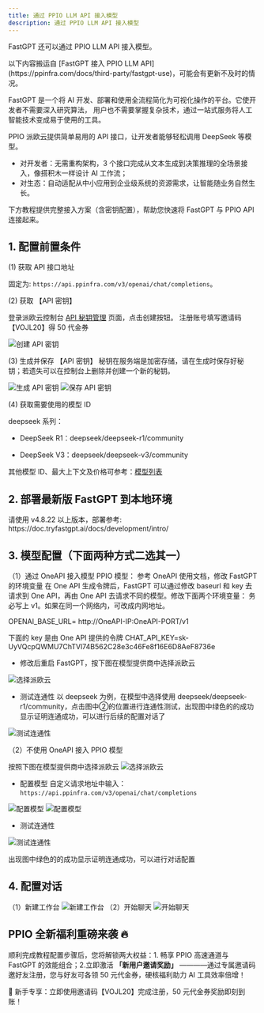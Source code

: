 ```yaml
---
title: 通过 PPIO LLM API 接入模型
description: 通过 PPIO LLM API 接入模型
---
```



FastGPT 还可以通过 PPIO LLM API 接入模型。

<Alert context="warning">
以下内容搬运自 [FastGPT 接入 PPIO LLM API](https://ppinfra.com/docs/third-party/fastgpt-use)，可能会有更新不及时的情况。
</Alert>

FastGPT 是一个将 AI 开发、部署和使用全流程简化为可视化操作的平台。它使开发者不需要深入研究算法，
用户也不需要掌握复杂技术，通过一站式服务将人工智能技术变成易于使用的工具。

PPIO 派欧云提供简单易用的 API 接口，让开发者能够轻松调用 DeepSeek 等模型。

- 对开发者：无需重构架构，3 个接口完成从文本生成到决策推理的全场景接入，像搭积木一样设计 AI 工作流；
- 对生态：自动适配从中小应用到企业级系统的资源需求，让智能随业务自然生长。

下方教程提供完整接入方案（含密钥配置），帮助您快速将 FastGPT 与 PPIO API 连接起来。

## 1. 配置前置条件

(1) 获取 API 接口地址

固定为: `https://api.ppinfra.com/v3/openai/chat/completions`。

(2) 获取 【API 密钥】

登录派欧云控制台 [API 秘钥管理](https://www.ppinfra.com/settings/key-management) 页面，点击创建按钮。
注册账号填写邀请码【VOJL20】得 50 代金券

<img src="https://static.ppinfra.com/docs/image/llm/BKWqbzI5PoYG6qxwAPxcinQDnob.png" alt="创建 API 密钥" />

(3) 生成并保存 【API 密钥】
<Alert context="warning">
秘钥在服务端是加密存储，请在生成时保存好秘钥；若遗失可以在控制台上删除并创建一个新的秘钥。
</Alert>

<img src="https://static.ppinfra.com/docs/image/llm/OkUwbbWrcoCY2SxwVMIcM2aZnrs.png" alt="生成 API 密钥" />
<img src="https://static.ppinfra.com/docs/image/llm/GExfbvcosoJhVKxpzKVczlsdn3d.png" alt="保存 API 密钥" />

(4) 获取需要使用的模型 ID

deepseek 系列：

- DeepSeek R1：deepseek/deepseek-r1/community

- DeepSeek V3：deepseek/deepseek-v3/community

其他模型 ID、最大上下文及价格可参考：[模型列表](https://ppinfra.com/model-api/pricing)

## 2. 部署最新版 FastGPT 到本地环境

<Alert context="warning">
请使用 v4.8.22 以上版本，部署参考: https://doc.tryfastgpt.ai/docs/development/intro/
</Alert>

## 3. 模型配置（下面两种方式二选其一）

（1）通过 OneAPI 接入模型 PPIO 模型： 参考 OneAPI 使用文档，修改 FastGPT 的环境变量 在 One API 生成令牌后，FastGPT 可以通过修改 baseurl 和 key 去请求到 One API，再由 One API 去请求不同的模型。修改下面两个环境变量： 务必写上 v1。如果在同一个网络内，可改成内网地址。

OPENAI_BASE_URL= http://OneAPI-IP:OneAPI-PORT/v1

下面的 key 是由 One API 提供的令牌 CHAT_API_KEY=sk-UyVQcpQWMU7ChTVl74B562C28e3c46Fe8f16E6D8AeF8736e

- 修改后重启 FastGPT，按下图在模型提供商中选择派欧云

<img src="https://static.ppinfra.com/docs/image/llm/Fvqzb3kTroys5Uxkjlzco7kwnsb.png" alt="选择派欧云" />

- 测试连通性
以 deepseek 为例，在模型中选择使用 deepseek/deepseek-r1/community，点击图中②的位置进行连通性测试，出现图中绿色的的成功显示证明连通成功，可以进行后续的配置对话了
<img src="https://static.ppinfra.com/docs/image/llm/FzKGbGsSPoX4Eexobj2cxcaTnib.png" alt="测试连通性" />

（2）不使用 OneAPI 接入 PPIO 模型

按照下图在模型提供商中选择派欧云
<img src="https://static.ppinfra.com/docs/image/llm/QbcdbPqRsoAmuyx2nlycQWFanrc.png" alt="选择派欧云" />

- 配置模型 自定义请求地址中输入：`https://api.ppinfra.com/v3/openai/chat/completions`
<img src="https://static.ppinfra.com/docs/image/llm/ZVyAbDIaxo7ksAxLI3HcexYYnZf.png" alt="配置模型" />
<img src="https://static.ppinfra.com/docs/image/llm/Ha9YbggkwoQsVdx1Z4Gc9zUSnle.png" alt="配置模型" />

- 测试连通性
<img src="https://static.ppinfra.com/docs/image/llm/V1f0b89uloab9uxxj7IcKT0rn3e.png" alt="测试连通性" />

出现图中绿色的的成功显示证明连通成功，可以进行对话配置

## 4. 配置对话
（1）新建工作台
<img src="https://static.ppinfra.com/docs/image/llm/ZaGpbBH6QoVubIx2TsLcwYEInfe.png" alt="新建工作台" />
（2）开始聊天
<img src="https://static.ppinfra.com/docs/image/llm/HzcTb4gobokVRQxTlU7cD5OunMf.png" alt="开始聊天" />

## PPIO 全新福利重磅来袭 🔥
顺利完成教程配置步骤后，您将解锁两大权益：1. 畅享 PPIO 高速通道与 FastGPT 的效能组合；2.立即激活 **「新用户邀请奖励」** ————通过专属邀请码邀好友注册，您与好友可各领 50 元代金券，硬核福利助力 AI 工具效率倍增！

🎁 新手专享：立即使用邀请码【VOJL20】完成注册，50 元代金券奖励即刻到账！
